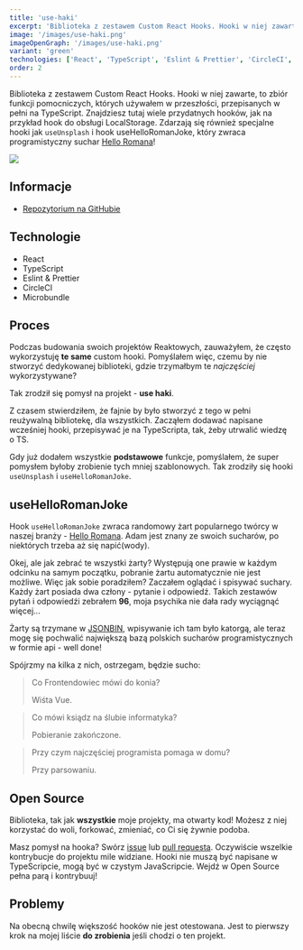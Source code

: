 ```yaml
---
title: 'use-haki'
excerpt: 'Biblioteka z zestawem Custom React Hooks. Hooki w niej zawarte, to zbiór funkcji pomocniczych, których używałem w przeszłości, przepisanych w pełni na TypeScript'
image: '/images/use-haki.png'
imageOpenGraph: '/images/use-haki.png'
variant: 'green'
technologies: ['React', 'TypeScript', 'Eslint & Prettier', 'CircleCI', 'Microbundle']
order: 2
---
```


Biblioteka z zestawem <Sparkles>Custom React Hooks</Sparkles>. Hooki w niej zawarte, to zbiór funkcji pomocniczych, których używałem w przeszłości, przepisanych w pełni na TypeScript. Znajdziesz tutaj wiele przydatnych hooków, jak na przykład hook do obsługi LocalStorage. Zdarzają się również specjalne hooki jak `useUnsplash` i hook <Sparkles>useHelloRomanJoke</Sparkles>, który zwraca programistyczny suchar [Hello Romana](https://www.youtube.com/channel/UCq8XmOMtrUCb8FcFHQEd8_g)!

![](/images/use-haki.png)

## Informacje

- [Repozytorium na GitHubie](https://github.com/olafsulich/use-haki)

## Technologie

- React
- TypeScript
- Eslint & Prettier
- CircleCI
- Microbundle

## Proces

Podczas budowania swoich projektów Reaktowych, zauważyłem, że często wykorzystuję **te same** custom hooki. Pomyślałem więc, czemu by nie stworzyć dedykowanej biblioteki, gdzie trzymałbym te _najczęściej_ wykorzystywane?

Tak zrodził się pomysł na projekt - **use haki**.

Z czasem stwierdziłem, że fajnie by było stworzyć z tego w pełni reużywalną bibliotekę, dla wszystkich. Zacząłem dodawać napisane wcześniej hooki, przepisywać je na TypeScripta, tak, żeby utrwalić wiedzę o TS.

Gdy już dodałem wszystkie **podstawowe** funkcje, pomyślałem, że super pomysłem byłoby zrobienie tych mniej szablonowych. Tak zrodziły się hooki `useUnsplash` i `useHelloRomanJoke`.

## useHelloRomanJoke

Hook `useHelloRomanJoke` zwraca randomowy żart popularnego twórcy w naszej branży - [Hello Romana](https://www.youtube.com/channel/UCq8XmOMtrUCb8FcFHQEd8_g). Adam jest znany ze swoich sucharów, po niektórych trzeba aż się napić(wody).

Okej, ale jak zebrać te wszystki żarty? Występują one prawie w każdym odcinku na samym początku, pobranie żartu automatycznie nie jest możliwe. Więc jak sobie poradziłem? Zaczałem oglądać i spisywać suchary. Każdy żart posiada dwa człony - pytanie i odpowiedź. Takich zestawów pytań i odpowiedźi zebrałem **96**, moja psychika nie dała rady wyciągnąć więcej...

Żarty są trzymane w [JSONBIN](https://jsonbin.io/), wpisywanie ich tam było katorgą, ale teraz mogę się pochwalić największą bazą polskich sucharów programistycznych w formie api - well done!

Spójrzmy na kilka z nich, ostrzegam, będzie sucho:

> Co Frontendowiec mówi do konia?
>
> Wiśta Vue.

> Co mówi ksiądz na ślubie informatyka?
>
> Pobieranie zakończone.

> Przy czym najczęściej programista pomaga w domu?
>
> Przy parsowaniu.

## Open Source

Biblioteka, tak jak **wszystkie** moje projekty, ma otwarty kod! Możesz z niej korzystać do woli, forkować, zmieniać, co Ci się żywnie podoba.

Masz pomysł na hooka? Swórz [issue](https://guides.github.com/features/issues/) lub [pull requesta](https://docs.github.com/en/free-pro-team@latest/github/collaborating-with-issues-and-pull-requests/about-pull-requests). Oczywiście wszelkie kontrybucje do projektu mile widziane. Hooki nie muszą być napisane w TypeScripcie, mogą być w czystym JavaScripcie. Wejdź w Open Source pełna parą i kontrybuuj!

## Problemy

Na obecną chwilę większość hooków nie jest otestowana. Jest to pierwszy krok na mojej liście **do zrobienia** jeśli chodzi o ten projekt.
